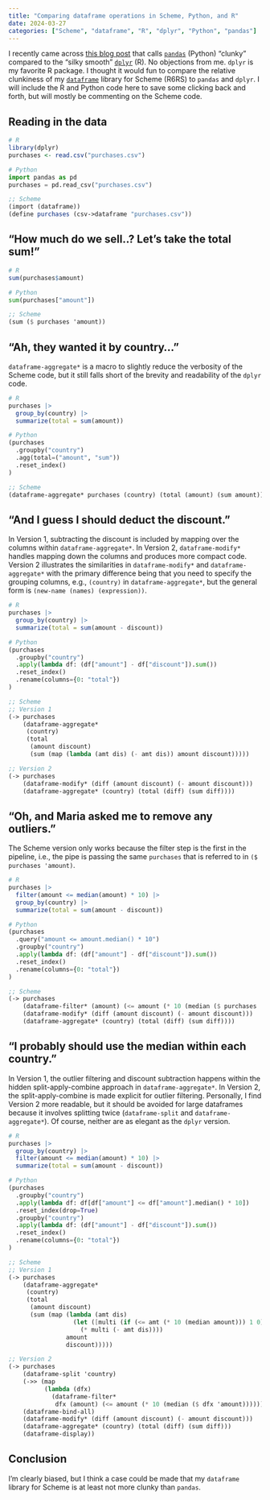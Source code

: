 ```yaml
---
title: "Comparing dataframe operations in Scheme, Python, and R"
date: 2024-03-27
categories: ["Scheme", "dataframe", "R", "dplyr", "Python", "pandas"]
---
```


I recently came across [this blog post](https://www.sumsar.net/blog/pandas-feels-clunky-when-coming-from-r/) that calls [`pandas`](https://pandas.pydata.org/) (Python) "clunky" compared to the "silky smooth" [`dplyr`](https://dplyr.tidyverse.org/) (R). No objections from me. `dplyr` is my favorite R package. I thought it would fun to compare the relative clunkiness of my [`dataframe`](https://github.com/hinkelman/dataframe/) library for Scheme (R6RS) to `pandas` and `dplyr`. I will include the R and Python code here to save some clicking back and forth, but will mostly be commenting on the Scheme code.

## Reading in the data

``` r
# R 
library(dplyr)
purchases <- read.csv("purchases.csv")
```

``` python
# Python
import pandas as pd
purchases = pd.read_csv("purchases.csv")
```

``` scheme
;; Scheme
(import (dataframe))
(define purchases (csv->dataframe "purchases.csv"))
```

## "How much do we sell..? Let's take the total sum!"

``` r
# R 
sum(purchases$amount)
```

``` python
# Python
sum(purchases["amount"])
```

``` scheme
;; Scheme
(sum ($ purchases 'amount))
```

## "Ah, they wanted it by country..."

`dataframe-aggregate*` is a macro to slightly reduce the verbosity of the Scheme code, but it still falls short of the brevity and readability of the `dplyr` code. 

``` r
# R 
purchases |>
  group_by(country) |>
  summarize(total = sum(amount))
```

``` python
# Python
(purchases
  .groupby("country")
  .agg(total=("amount", "sum")) 
  .reset_index()                
)
```

``` scheme
;; Scheme
(dataframe-aggregate* purchases (country) (total (amount) (sum amount)))
```

## "And I guess I should deduct the discount."

In Version 1, subtracting the discount is included by mapping over the columns within `dataframe-aggregate*`. In Version 2, `dataframe-modify*` handles mapping down the columns and produces more compact code. Version 2 illustrates the similarities in `dataframe-modify*` and `dataframe-aggregate*` with the primary difference being that you need to specify the grouping columns, e.g., `(country)` in `dataframe-aggregate*`, but the general form is `(new-name (names) (expression))`. 

``` r
# R 
purchases |> 
  group_by(country) |> 
  summarize(total = sum(amount - discount))
```

``` python
# Python
(purchases
  .groupby("country")
  .apply(lambda df: (df["amount"] - df["discount"]).sum()) 
  .reset_index()
  .rename(columns={0: "total"})                            
)
```

``` scheme
;; Scheme
;; Version 1
(-> purchases
    (dataframe-aggregate*
     (country)
     (total
      (amount discount)
      (sum (map (lambda (amt dis) (- amt dis)) amount discount)))))

;; Version 2
(-> purchases
    (dataframe-modify* (diff (amount discount) (- amount discount)))
    (dataframe-aggregate* (country) (total (diff) (sum diff))))
```

## “Oh, and Maria asked me to remove any outliers.”

The Scheme version only works because the filter step is the first in the pipeline, i.e., the pipe is passing the same `purchases` that is referred to in `($ purchases 'amount)`. 

``` r
# R 
purchases |>
  filter(amount <= median(amount) * 10) |> 
  group_by(country) |> 
  summarize(total = sum(amount - discount))
```

``` python
# Python
(purchases
  .query("amount <= amount.median() * 10")
  .groupby("country")
  .apply(lambda df: (df["amount"] - df["discount"]).sum())
  .reset_index()
  .rename(columns={0: "total"})
)
```

``` scheme
;; Scheme
(-> purchases
    (dataframe-filter* (amount) (<= amount (* 10 (median ($ purchases 'amount)))))
    (dataframe-modify* (diff (amount discount) (- amount discount)))
    (dataframe-aggregate* (country) (total (diff) (sum diff))))
```

## “I probably should use the median within each country.”

In Version 1, the outlier filtering and discount subtraction happens within the hidden split-apply-combine approach in `dataframe-aggregate*`. In Version 2, the split-apply-combine is made explicit for outlier filtering. Personally, I find Version 2 more readable, but it should be avoided for large dataframes because it involves splitting twice (`dataframe-split` and `dataframe-aggregate*`). Of course, neither are as elegant as the `dplyr` version.

``` r
# R 
purchases |>
  group_by(country) |>                    
  filter(amount <= median(amount) * 10) |> 
  summarize(total = sum(amount - discount))
```

``` python
# Python
(purchases
  .groupby("country")                                               
  .apply(lambda df: df[df["amount"] <= df["amount"].median() * 10]) 
  .reset_index(drop=True)                                           
  .groupby("country")
  .apply(lambda df: (df["amount"] - df["discount"]).sum())
  .reset_index()
  .rename(columns={0: "total"})
)
```

``` scheme
;; Scheme
;; Version 1
(-> purchases
    (dataframe-aggregate*
     (country)
     (total
      (amount discount)
      (sum (map (lambda (amt dis)
                  (let ([multi (if (<= amt (* 10 (median amount))) 1 0)])
                    (* multi (- amt dis))))
                amount
                discount)))))

;; Version 2
(-> purchases
    (dataframe-split 'country)
    (->> (map
          (lambda (dfx)
            (dataframe-filter*
             dfx (amount) (<= amount (* 10 (median ($ dfx 'amount))))))))
    (dataframe-bind-all)
    (dataframe-modify* (diff (amount discount) (- amount discount)))
    (dataframe-aggregate* (country) (total (diff) (sum diff)))
    (dataframe-display))
```

## Conclusion

I'm clearly biased, but I think a case could be made that my `dataframe` library for Scheme is at least not more clunky than `pandas`.
